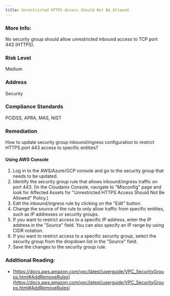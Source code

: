 ```yaml
---
title: Unrestricted HTTPS Access Should Not Be Allowed
---
```


### More Info:

No security group should allow unrestricted inbound access to TCP port 443 (HTTPS).

### Risk Level

Medium

### Address

Security

### Compliance Standards

PCIDSS, APRA, MAS, NIST

### Remediation

How to update security group inbound/ingress configuration to restrict HTTPS port 443 access to specific entities?

#### Using AWS Console

1. Log in to the AWS/Azure/GCP console and go to the security group that needs to be updated.
2. Identify the security group rule that allows inbound/ingress traffic on port 443.
    (In the Cloudanix Console, navigate to "Misconfig" page and look for Affected Assets for "Unrestricted HTTPS Access Should Not Be Allowed" Policy.)
3. Edit the inbound/ingress rule by clicking on the "Edit" button.
4. Change the source of the rule to only allow traffic from specific entities, such as IP addresses or security groups.
5. If you want to restrict access to a specific IP address, enter the IP address in the "Source" field. You can also specify an IP range by using CIDR notation.
6. If you want to restrict access to a specific security group, select the security group from the dropdown list in the "Source" field.
7. Save the changes to the security group rule.

### Additional Reading:

- [https://docs.aws.amazon.com/vpc/latest/userguide/VPC_SecurityGroups.html#AddRemoveRules](https://docs.aws.amazon.com/vpc/latest/userguide/VPC_SecurityGroups.html#AddRemoveRules)
